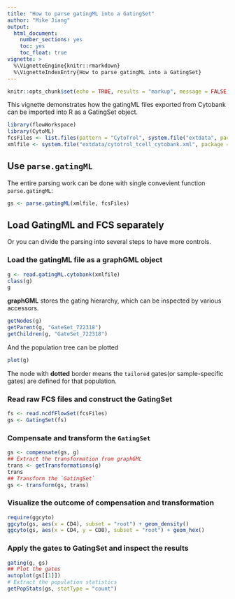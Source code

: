 ```yaml
---
title: "How to parse gatingML into a GatingSet"
author: "Mike Jiang"
output: 
  html_document: 
    number_sections: yes
    toc: yes
    toc_float: true
vignette: >    
  %\VignetteEngine{knitr::rmarkdown}
  %\VignetteIndexEntry{How to parse gatingML into a GatingSet}
---
```



```r
knitr::opts_chunk$set(echo = TRUE, results = "markup", message = FALSE, warning = FALSE)
```

This vignette demonstrates how the gatingML files exported from Cytobank can be imported into R as a GatingSet object.

```r
library(flowWorkspace)
library(CytoML)
fcsFiles <- list.files(pattern = "CytoTrol", system.file("extdata", package = "flowWorkspaceData"), full.names = TRUE)
xmlfile <- system.file("extdata/cytotrol_tcell_cytobank.xml", package = "CytoML")
```

## Use `parse.gatingML`
The entire parsing work can be done with single convevient function `parse.gatingML`:
```r
gs <- parse.gatingML(xmlfile, fcsFiles)
```

## Load GatingML and FCS separately
Or you can divide the parsing into several steps to have more controls.

### Load the gatingML file as a **graphGML** object
```r
g <- read.gatingML.cytobank(xmlfile)
class(g)
g
```
**graphGML** stores the gating hierarchy, which can be inspected by various accessors.
```r
getNodes(g)
getParent(g, "GateSet_722318")
getChildren(g, "GateSet_722318")

```

And the population tree can be plotted
```r
plot(g)
```

The node with **dotted** border means the `tailored` gates(or sample-specific gates) are defined for that population.

### Read raw FCS files and construct the **GatingSet**
```r
fs <- read.ncdfFlowSet(fcsFiles)
gs <- GatingSet(fs)
```

### Compensate and transform the `GatingSet`
```r
gs <- compensate(gs, g)
## Extract the transformation from graphGML
trans <- getTransformations(g)
trans
## Transform the `GatingSet`
gs <- transform(gs, trans)
```


### Visualize the outcome of compensation and transformation
```r
require(ggcyto)
ggcyto(gs, aes(x = CD4), subset = "root") + geom_density()
ggcyto(gs, aes(x = CD4, y = CD8), subset = "root") + geom_hex()
```


### Apply the gates to **GatingSet** and inspect the results
```r
gating(g, gs)
## Plot the gates
autoplot(gs[[1]])
# Extract the population statistics
getPopStats(gs, statType = "count")
```


